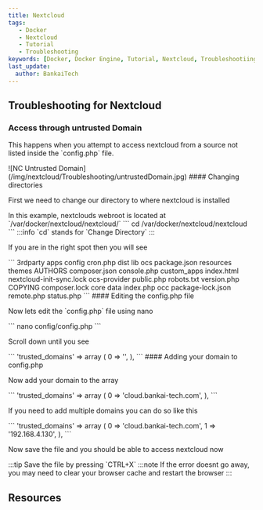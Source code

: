 ```yaml
---
title: Nextcloud
tags:
   - Docker
   - Nextcloud
   - Tutorial
   - Troubleshooting
keywords: [Docker, Docker Engine, Tutorial, Nextcloud, Troubleshootiing]
last_update:
  author: BankaiTech
---
```

## Troubleshooting for Nextcloud
### Access through untrusted Domain
<p>This happens when you attempt to access nextcloud from a source not listed inside the `config.php` file.</p>
![NC Untrusted Domain](/img/nextcloud/Troubleshooting/untrustedDomain.jpg)
#### Changing directories
<p>First we need to change our directory to where nextcloud is installed</p>
In this example, nextclouds webroot is located at `/var/docker/nextcloud/nextcloud/`
```
cd /var/docker/nextcloud/nextcloud
```
:::info
`cd` stands for `Change Directory`
:::

<p>If you are in the right spot then you will see</p>
```
3rdparty  apps           config       cron.php     dist        lib                       ocs                package.json  resources   themes
AUTHORS   composer.json  console.php  custom_apps  index.html  nextcloud-init-sync.lock  ocs-provider       public.php    robots.txt  version.php
COPYING   composer.lock  core         data         index.php   occ                       package-lock.json  remote.php    status.php
```
#### Editing the config.php file
<p>Now lets edit the `config.php` file using nano</p>
```
nano config/config.php
```
<p>Scroll down until you see</p>
```
'trusted_domains' =>
array (
    0 => '',
  ),
```
#### Adding your domain to config.php
<p>Now add your domain to the array</p>
```
'trusted_domains' => 
  array (
    0 => 'cloud.bankai-tech.com',
  ),
```
<p>If you need to add multiple domains you can do so like this</p>
```
'trusted_domains' => 
  array (
    0 => 'cloud.bankai-tech.com',
    1 => '192.168.4.130',
  ),
```
<p>Now save the file and you should be able to access nextcloud now</p>
:::tip
Save the file by pressing `CTRL+X`
:::note
If the error doesnt go away, you may need to clear your browser cache and restart the browser
:::

## Resources
